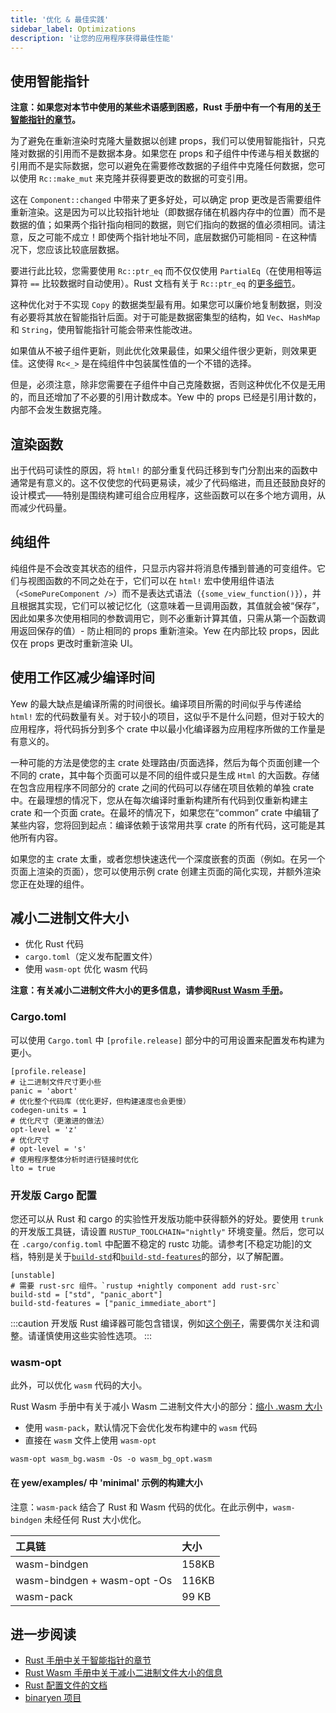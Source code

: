 ```yaml
---
title: '优化 & 最佳实践'
sidebar_label: Optimizations
description: '让您的应用程序获得最佳性能'
---
```


## 使用智能指针

**注意：如果您对本节中使用的某些术语感到困惑，Rust 手册中有一个有用的[关于智能指针的章节](https://doc.rust-lang.org/book/ch15-00-smart-pointers.html)。**

为了避免在重新渲染时克隆大量数据以创建 props，我们可以使用智能指针，只克隆对数据的引用而不是数据本身。如果您在 props 和子组件中传递与相关数据的引用而不是实际数据，您可以避免在需要修改数据的子组件中克隆任何数据，您可以使用 `Rc::make_mut` 来克隆并获得要更改的数据的可变引用。

这在 `Component::changed` 中带来了更多好处，可以确定 prop 更改是否需要组件重新渲染。这是因为可以比较指针地址（即数据存储在机器内存中的位置）而不是数据的值；如果两个指针指向相同的数据，则它们指向的数据的值必须相同。请注意，反之可能不成立！即使两个指针地址不同，底层数据仍可能相同 - 在这种情况下，您应该比较底层数据。

要进行此比较，您需要使用 `Rc::ptr_eq` 而不仅仅使用 `PartialEq`（在使用相等运算符 `==` 比较数据时自动使用）。Rust 文档有关于 `Rc::ptr_eq` 的[更多细节](https://doc.rust-lang.org/stable/std/rc/struct.Rc.html#method.ptr_eq)。

这种优化对于不实现 `Copy` 的数据类型最有用。如果您可以廉价地复制数据，则没有必要将其放在智能指针后面。对于可能是数据密集型的结构，如 `Vec`、`HashMap` 和 `String`，使用智能指针可能会带来性能改进。

如果值从不被子组件更新，则此优化效果最佳，如果父组件很少更新，则效果更佳。这使得 `Rc<_>` 是在纯组件中包装属性值的一个不错的选择。

但是，必须注意，除非您需要在子组件中自己克隆数据，否则这种优化不仅是无用的，而且还增加了不必要的引用计数成本。Yew 中的 props 已经是引用计数的，内部不会发生数据克隆。

## 渲染函数

出于代码可读性的原因，将 `html!` 的部分重复代码迁移到专门分割出来的函数中通常是有意义的。这不仅使您的代码更易读，减少了代码缩进，而且还鼓励良好的设计模式——特别是围绕构建可组合应用程序，这些函数可以在多个地方调用，从而减少代码量。

## 纯组件

纯组件是不会改变其状态的组件，只显示内容并将消息传播到普通的可变组件。它们与视图函数的不同之处在于，它们可以在 `html!` 宏中使用组件语法（`<SomePureComponent />`）而不是表达式语法（`{some_view_function()}`），并且根据其实现，它们可以被记忆化（这意味着一旦调用函数，其值就会被“保存”，因此如果多次使用相同的参数调用它，则不必重新计算其值，只需从第一个函数调用返回保存的值）- 防止相同的 props 重新渲染。Yew 在内部比较 props，因此仅在 props 更改时重新渲染 UI。

## 使用工作区减少编译时间

Yew 的最大缺点是编译所需的时间很长。编译项目所需的时间似乎与传递给 `html!` 宏的代码数量有关。对于较小的项目，这似乎不是什么问题，但对于较大的应用程序，将代码拆分到多个 crate 中以最小化编译器为应用程序所做的工作量是有意义的。

一种可能的方法是使您的主 crate 处理路由/页面选择，然后为每个页面创建一个不同的 crate，其中每个页面可以是不同的组件或只是生成 `Html` 的大函数。存储在包含应用程序不同部分的 crate 之间的代码可以存储在项目依赖的单独 crate 中。在最理想的情况下，您从在每次编译时重新构建所有代码到仅重新构建主 crate 和一个页面 crate。在最坏的情况下，如果您在“common” crate 中编辑了某些内容，您将回到起点：编译依赖于该常用共享 crate 的所有代码，这可能是其他所有内容。

如果您的主 crate 太重，或者您想快速迭代一个深度嵌套的页面（例如。在另一个页面上渲染的页面），您可以使用示例 crate 创建主页面的简化实现，并额外渲染您正在处理的组件。

## 减小二进制文件大小

-   优化 Rust 代码
-   `cargo.toml`（定义发布配置文件）
-   使用 `wasm-opt` 优化 wasm 代码

**注意：有关减小二进制文件大小的更多信息，请参阅[Rust Wasm 手册](https://rustwasm.github.io/book/reference/code-size.html#optimizing-builds-for-code-size)。**

### Cargo.toml

可以使用 `Cargo.toml` 中 `[profile.release]` 部分中的可用设置来配置发布构建为更小。

```toml, title=Cargo.toml
[profile.release]
# 让二进制文件尺寸更小些
panic = 'abort'
# 优化整个代码库（优化更好，但构建速度也会更慢）
codegen-units = 1
# 优化尺寸（更激进的做法）
opt-level = 'z'
# 优化尺寸
# opt-level = 's'
# 使用程序整体分析时进行链接时优化
lto = true
```

### 开发版 Cargo 配置

您还可以从 Rust 和 cargo 的实验性开发版功能中获得额外的好处。要使用 `trunk` 的开发版工具链，请设置 `RUSTUP_TOOLCHAIN="nightly"` 环境变量。然后，您可以在 `.cargo/config.toml` 中配置不稳定的 rustc 功能。请参考[不稳定功能]的文档，特别是关于[`build-std`]和[`build-std-features`]的部分，以了解配置。

```toml, title=".cargo/config.toml"
[unstable]
# 需要 rust-src 组件。`rustup +nightly component add rust-src`
build-std = ["std", "panic_abort"]
build-std-features = ["panic_immediate_abort"]
```

[不稳定特性列表]: https://doc.rust-lang.org/cargo/reference/unstable.html
[`build-std`]: https://doc.rust-lang.org/cargo/reference/unstable.html#build-std
[`build-std-features`]: https://doc.rust-lang.org/cargo/reference/unstable.html#build-std-features

:::caution
开发版 Rust 编译器可能包含错误，例如[这个例子](https://github.com/yewstack/yew/issues/2696)，需要偶尔关注和调整。请谨慎使用这些实验性选项。
:::

### wasm-opt

此外，可以优化 `wasm` 代码的大小。

Rust Wasm 手册中有关于减小 Wasm 二进制文件大小的部分：[缩小 .wasm 大小](https://rustwasm.github.io/book/game-of-life/code-size.html)

-   使用 `wasm-pack`，默认情况下会优化发布构建中的 `wasm` 代码
-   直接在 `wasm` 文件上使用 `wasm-opt`

```text
wasm-opt wasm_bg.wasm -Os -o wasm_bg_opt.wasm
```

#### 在 yew/examples/ 中 'minimal' 示例的构建大小

注意：`wasm-pack` 结合了 Rust 和 Wasm 代码的优化。在此示例中，`wasm-bindgen` 未经任何 Rust 大小优化。

| 工具链                       | 大小  |
| :-------------------------- | :---- |
| wasm-bindgen                | 158KB |
| wasm-bindgen + wasm-opt -Os | 116KB |
| wasm-pack                   | 99 KB |

## 进一步阅读

-   [Rust 手册中关于智能指针的章节](https://doc.rust-lang.org/book/ch15-00-smart-pointers.html)
-   [Rust Wasm 手册中关于减小二进制文件大小的信息](https://rustwasm.github.io/book/reference/code-size.html#optimizing-builds-for-code-size)
-   [Rust 配置文件的文档](https://doc.rust-lang.org/cargo/reference/profiles.html)
-   [binaryen 项目](https://github.com/WebAssembly/binaryen)